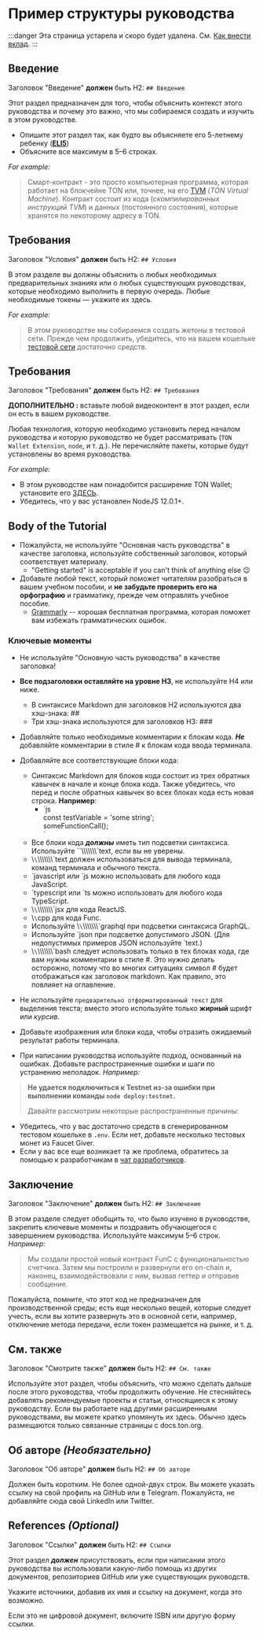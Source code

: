 
# Пример структуры руководства

:::danger
Эта страница устарела и скоро будет удалена.
См. [Как внести вклад](/v3/contribute/).
:::

## Введение

Заголовок "Введение" **должен** быть H2: `## Введение`

Этот раздел предназначен для того, чтобы объяснить контекст этого руководства и почему это важно, что мы собираемся создать и изучить в этом руководстве.

- Опишите этот раздел так, как будто вы объясняете его 5-летнему ребенку (**[ELI5](https://www.dictionary.com/e/slang/eli5/)**)
- Объясните все максимум в 5–6 строках.

_For example:_

> Смарт-контракт - это просто компьютерная программа, которая работает на блокчейне TON или, точнее, на его [TVM](/v3/documentation/tvm/tvm-overview) (_TON Virtual Machine_). Контракт состоит из кода (_скомпилированных инструкций TVM_) и данных (постоянного состояния), которые хранятся по некоторому адресу в TON.

## Требования

Заголовок "Условия" **должен** быть H2: `## Условия`

В этом разделе вы должны объяснить о любых необходимых предварительных знаниях или о любых существующих руководствах, которые необходимо выполнить в первую очередь. Любые необходимые токены — укажите их здесь.

_For example:_

> В этом руководстве мы собираемся создать жетоны в тестовой сети. Прежде чем продолжить, убедитесь, что на вашем кошельке [тестовой сети](/v3/documentation/smart-contracts/getting-started/testnet) достаточно средств. 

## Требования

Заголовок "Требования" **должен** быть H2: `## Требования`

**ДОПОЛНИТЕЛЬНО :** вставьте любой видеоконтент в этот раздел, если он есть в вашем руководстве.

Любая технология, которую необходимо установить перед началом руководства и которую руководство не будет рассматривать (`TON Wallet Extension`, `node`, и т. д.). Не перечисляйте пакеты, которые будут установлены во время руководства.

_For example:_

- В этом руководстве нам понадобится расширение TON Wallet; установите его [ЗДЕСЬ](https://chrome.google.com/webstore/detail/ton-wallet/nphplpgoakhhjchkkhmiggakijnkhfnd).
- Убедитесь, что у вас установлен NodeJS 12.0.1+.

## Body of the Tutorial

- Пожалуйста, не используйте "Основная часть руководства" в качестве заголовка, используйте собственный заголовок, который соответствует материалу.
  - "Getting started" is acceptable if you can't think of anything else 😉
- Добавьте любой текст, который поможет читателям разобраться в вашем учебном пособии, и **не забудьте проверить его на орфографию** и грамматику, прежде чем отправлять учебное пособие.
  - [Grammarly](http://grammarly.com) -- хорошая бесплатная программа, которая поможет вам избежать грамматических ошибок.

### Ключевые моменты

- Не используйте "Основную часть руководства" в качестве заголовка!

- **Все подзаголовки оставляйте на уровне H3**, не используйте H4 или ниже.
  - В синтаксисе Markdown для заголовков H2 используются два хэш-знака: ##
  - Три хэш-знака используются для заголовков H3: ###

- Добавляйте только необходимые комментарии к блокам кода. _**Не**_ добавляйте комментарии в стиле # к блокам кода ввода терминала.

- Добавляйте все соответствующие блоки кода:
  - Синтаксис Markdown для блоков кода состоит из трех обратных кавычек в начале и конце блока кода.  Также убедитесь, что перед и после обратных кавычек во всех блоках кода есть новая строка. **Например**:
    - \`js  
      сonst testVariable = 'some string';  
      someFunctionCall();  
      \`  
  - Все блоки кода _**должны**_ иметь тип подсветки синтаксиса. Используйте \`\`\\\\\\\\\\\\\\`text, если вы не уверены.
  - \\`\`\\\\\\\\\\\\\\`text должен использоваться для вывода терминала, команд терминала и обычного текста.
  - \`javascript *или* `js можно использовать для любого кода JavaScript.
  - \`typescript или `ts можно использовать для любого кода TypeScript.
  - \\`\`\\\\\\\\\\\\\\`jsx для кода ReactJS.
  - \\`\`cpp для кода Func.
  - Используйте \\`\`\\\\\\\\\\\\\\`graphql при подсветки синтаксиса GraphQL.
  - Используйте \`json при подсветке допустимого JSON. (Для недопустимых примеров JSON используйте \`text.)
  - \\`\`\\\\\\\\\\\\\\`bash следует использовать только в тех блоках кода, где вам нужны комментарии в стиле #. Это нужно делать осторожно, потому что во многих ситуациях символ # будет отображаться как заголовок markdown. Как правило, это повлияет на оглавление.

- Не используйте `предварительно отформатированный текст` для выделения текста; вместо этого используйте только **жирный** шрифт или _курсив_.

- Добавьте изображения или блоки кода, чтобы отразить ожидаемый результат работы терминала.

- При написании руководства используйте подход, основанный на ошибках. Добавьте распространенные ошибки и шаги по устранению неполадок. _Например:_

> **Не удается подключиться к Testnet из-за ошибки при выполнении команды `node deploy:testnet`.** 
>
> Давайте рассмотрим некоторые распространенные причины: 

- Убедитесь, что у вас достаточно средств в сгенерированном тестовом кошельке в `.env`. Если нет, добавьте несколько тестовых монет из Faucet Giver.
- Если у вас все еще возникает та же проблема, обратитесь за помощью к разработчикам в [чат разработчиков](https://t.me/TonDev).
  >

## Заключение

Заголовок "Заключение" **должен** быть H2: `## Заключение`

В этом разделе следует обобщить то, что было изучено в руководстве, закрепить ключевые моменты и поздравить обучающегося с завершением руководства. Используйте максимум 5–6 строк.
_Например_:

> Мы создали простой новый контракт FunC с функциональностью счетчика. Затем мы построили и развернули его on-chain и, наконец, взаимодействовали с ним, вызвав геттер и отправив сообщение.

Пожалуйста, помните, что этот код не предназначен для производственной среды; есть еще несколько вещей, которые следует учесть, если вы хотите развернуть это в основной сети, например, отключение метода передачи, если токен размещается на рынке, и т. д.

>

## См. также

Заголовок "Смотрите также" **должен** быть H2: `## См. также`

Используйте этот раздел, чтобы объяснить, что можно сделать дальше после этого руководства, чтобы продолжить обучение.
Не стесняйтесь добавлять рекомендуемые проекты и статьи, относящиеся к этому руководству.
Если вы работаете над другими расширенными руководствами, вы можете кратко упомянуть их здесь.
Обычно здесь размещаются только связанные страницы с docs.ton.org.

## Об авторе _(Необязательно)_

Заголовок "Об авторе" **должен** быть H2: `## Об авторе`

Должен быть коротким. Не более одной-двух строк. Вы можете указать ссылку на свой профиль на GitHub или в Telegram. Пожалуйста, не добавляйте сюда свой LinkedIn или Twitter.

## References _(Optional)_

Заголовок "Ссылки" **должен** быть H2: `## Ссылки`

Этот раздел _**должен**_ присутствовать, если при написании этого руководства вы использовали какую-либо помощь из других документов, репозиториев GitHub или уже существующих руководств.

Укажите источники, добавив их имя и ссылку на документ, когда это возможно.

Если это не цифровой документ, включите ISBN или другую форму ссылки.

<Feedback />

